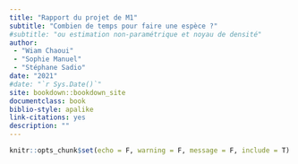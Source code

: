 ```yaml
--- 
title: "Rapport du projet de M1"
subtitle: "Combien de temps pour faire une espèce ?"
#subtitle: "ou estimation non-paramétrique et noyau de densité"
author: 
 - "Wiam Chaoui"
 - "Sophie Manuel"
 - "Stéphane Sadio"
date: "2021"
#date: "`r Sys.Date()`"
site: bookdown::bookdown_site
documentclass: book
biblio-style: apalike
link-citations: yes
description: ""
---
```


\newtheorem{dfn}{Définition}
\newtheorem{exem}{Exemple}
\newtheorem{exemple}{Exemple}
\newtheorem{corol}{Corollaire}
\newtheorem{prop}{Proposition}
\newtheorem{lem}{Lemme}
\newtheorem{demo}{Démonstration}
\newtheorem{rem}{Remarque}
\newtheorem{propri}{Propriété}
\newtheorem{thm}{Théorème}
\newtheorem*{cmtr}{Commentaire}


```r
knitr::opts_chunk$set(echo = F, warning = F, message = F, include = T)
```